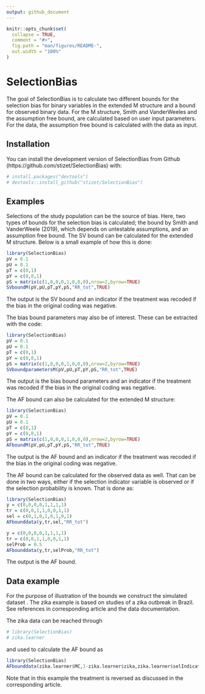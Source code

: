 ```yaml
---
output: github_document
---
```


<!-- README.md is generated from README.Rmd. Please edit that file -->

```r
knitr::opts_chunk$set(
  collapse = TRUE,
  comment = "#>",
  fig.path = "man/figures/README-",
  out.width = "100%"
)
```

# SelectionBias

<!-- badges: start -->
<!-- badges: end -->

The goal of SelectionBias is to calculate two different bounds for the
selection bias for binary variables in the extended M structure and a bound
for observed binary data. For the M structure, Smith and VanderWeeles and the
assumption free bound, are calculated based on user input parameters.
For the data, the assumption free bound is calculated with the data as input. 

## Installation

You can install the development version of SelectionBias from Github
(https://github.com/stizet/SelectionBias) with:

``` r
# install.packages("devtools") 
# devtools::install_github("stizet/SelectionBias")
```

## Examples

Selections of the study population can be the source of bias. Here, two types
of bounds for the selection bias is calculated; the bound by Smith and
VanderWeele (2019), which depends on untestable assumptions, and an assumption
free bound. The SV bound can be calculated for the extended M structure.
Below is a small example of how this is done:

```r
library(SelectionBias)
pV = 0.1
pU = 0.1
pT = c(0,1)
pY = c(0,0,1)
pS = matrix(c(1,0,0,0,1,0,0,0),nrow=2,byrow=TRUE)
SVboundM(pV,pU,pT,pY,pS,"RR_tot",TRUE)
```
The output is the SV bound and an indicator if the treatment was recoded if the
bias in the original coding was negative.

The bias bound parameters may also be of interest. These can be extracted with
the code:

```r
library(SelectionBias)
pV = 0.1
pU = 0.1
pT = c(0,1)
pY = c(0,0,1)
pS = matrix(c(1,0,0,0,1,0,0,0),nrow=2,byrow=TRUE)
SVboundparametersM(pV,pU,pT,pY,pS,"RR_tot",TRUE)
```
The output is the bias bound parameters and an indicator if the treatment was
recoded if the bias in the original coding was negative.

The AF bound can also be calculated for the extended M structure:

```r
library(SelectionBias)
pV = 0.1
pU = 0.1
pT = c(0,1)
pY = c(0,0,1)
pS = matrix(c(1,0,0,0,1,0,0,0),nrow=2,byrow=TRUE)
AFboundM(pV,pU,pT,pY,pS,"RR_tot",TRUE)
```
The output is the AF bound and an indicator if the treatment was recoded if the
bias in the original coding was negative.

The AF bound can be calculated for the observed data as well. That can be done
in two ways, either if the selection indicator variable is observed or if
the selection probability is known. That is done as:

```r
library(SelectionBias)
y = c(0,0,0,0,1,1,1,1)
tr = c(0,0,1,1,0,0,1,1)
sel = c(0,1,0,1,0,1,0,1)
AFbounddata(y,tr,sel,"RR_tot")

y = c(0,0,0,0,1,1,1,1)
tr = c(0,0,1,1,0,0,1,1)
selProb = 0.5
AFbounddata(y,tr,selProb,"RR_tot")
```
The output is the AF bound.

## Data example
For the purpose of illustration of the bounds we construct the simulated dataset
\texttt{zika.learner}. The zika example is based on studies of a zika outbreak in Brazil. 
See references in corresponding article and the data documentation.

The zika data can be reached through
```r
# library(SelectionBias)
# zika.learner
```
and used to calculate the AF bound as
```r
library(SelectionBias)
AFbounddata(zika.learner$MC,1-zika.learner$zika,zika.learner$selIndicator,"RR_s")
```
Note that in this example the treatment is reversed as discussed in the
corresponding article.
